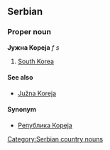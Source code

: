 ==Serbian==
===Proper noun===
'''Јужна Кореја''' ''f s''
#[[South Korea]]
====See also====
*[[Južna Koreja]]
====Synonym====
*[[Република Кореја]]
[[Category:Serbian country nouns]]
